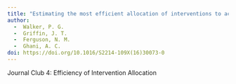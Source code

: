 ```yaml
---
title: "Estimating the most efficient allocation of interventions to achieve reductions in Plasmodium falciparum malaria burden and transmission in Africa: a modelling study"
author: 
  -  Walker, P. G.
  -  Griffin, J. T.
  -  Ferguson, N. M.
  -  Ghani, A. C.
doi: https://doi.org/10.1016/S2214-109X(16)30073-0
---
```


Journal Club 4: Efficiency of Intervention Allocation